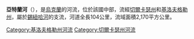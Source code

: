 {{unreferenced|time=2015-09-15T02:12:17+00:00}}
'''亞特蘭河'''（{{lang-uk|Ятрань}}），是[[烏克蘭|烏克蘭]]的河流，位於該國中部，流經[[切爾卡瑟州|切爾卡瑟州]]和[[基洛夫格勒州|基洛夫格勒州]]，屬於[[錫紐哈河|錫紐哈河]]的支流，河道全長104公里，流域面積2,170平方公里。

{{DEFAULTSORT:Ятрань}}
[[Category:基洛夫格勒州河流|Category:基洛夫格勒州河流]]
[[Category:切爾卡瑟州河流|Category:切爾卡瑟州河流]]


{{Ukraine-river-stub}}